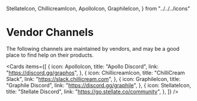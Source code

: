   StellateIcon,
  ChillicreamIcon,
  ApolloIcon,
  GraphileIcon,
} from "../../../icons"

# Vendor Channels

The following channels are maintained by vendors, and may be a good place to find help on their products.

<Cards
  items={[
    {
      icon: ApolloIcon,
      title: "Apollo Discord",
      link: "https://discord.gg/graphos",
    },
    {
      icon: ChillicreamIcon,
      title: "ChilliCream Slack",
      link: "https://slack.chillicream.com",
    },
    {
      icon: GraphileIcon,
      title: "Graphile Discord",
      link: "https://discord.gg/graphile",
    },
    {
      icon: StellateIcon,
      title: "Stellate Discord",
      link: "https://go.stellate.co/community",
    },
  ]}
/>
